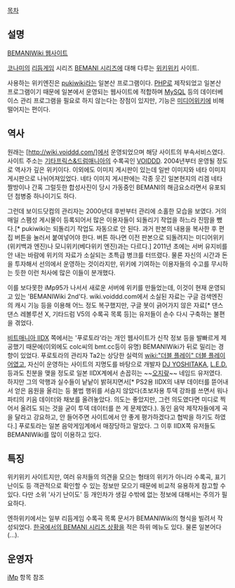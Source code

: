[[목차]]
== 설명 ==
[http://www.bemaniwiki.com/ BEMANIWiki 웹사이트]

[[코나미]]의 [[리듬게임]] 시리즈 [[BEMANI 시리즈]]에 대해 다루는 [[위키위키]] 사이트.

사용하는 위키엔진은 [[pukiwiki]]라는 일본산 프로그램이다. [[PHP]]로 제작되었고 일본산 프로그램이기 때문에 일본에서 운영되는 웹사이트에 적합하며 [[MySQL]] 등의 데이터베이스 관리 프로그램을 필요로 하지 않는다는 장점이 있지만, 기능은 [[미디어위키]]에 비해 떨어지는 편이다.

== 역사 ==
원래는 [http://wiki.voiddd.com/]에서 운영되었으며 해당 사이트의 부속서비스였다. 사이트 주소는 [[기타프릭스&드럼매니아]]의 수록곡인 [[VOIDDD]]. 2004년부터 운영될 정도로 역사가 깊은 위키이다. 이외에도 이미지 게시판이 있는데 일반 이미지와 네타 이미지 게시판으로 나뉘어져있었다. 네타 이미지 게시판에는 각종 웃긴 일본현지의 리겜 네타 짤방이나 간혹 그럴듯한 합성사진이 당시 가동중인 BEMANI의 해금요소라면서 유포되던 첨병중 하나이기도 하다.

그런데 보이드닷컴의 관리자는 2000년대 후반부터 관리에 소홀한 모습을 보였다. 거의 매일 스팸성 게시물이 등록되어서 많은 이용자들이 되돌리기 작업을 하느라 진땀을 뺐다.[* pukiwiki는 되돌리기 작업도 자동으로 안 된다. 과거 판본의 내용을 복사한 후 편집 버튼을 눌러서 붙여넣어야 한다. 버튼 하나면 이전 판본으로 되돌려지는 미디어위키(위키백과 엔진)나 모니위키(베다위키 엔진)과는 다르다.] 2011년 초에는 서버 유지비를 안 내는 바람에 위키의 자료가 소실되는 초특급 병크를 터뜨렸다. 물론 자신의 시간과 돈을 투자해서 선의에서 운영하는 것이라지만, 위키에 기여하는 이용자들의 수고를 무시하는 듯한 이런 처사에 많은 이들이 분개했다.

이를 보다못한 iMp95가 나서서 새로운 서버에 위키를 만들었는데, 이것이 현재 운영되고 있는 'BEMANIWiki 2nd'다. wiki.voiddd.com에서 소실된 자료는 구글 검색엔진의 캐시 기능 등을 이용해 어느 정도 복구했지만, 구글 봇이 긁어가지 않은 자료[* 댄스 댄스 레볼루션 X, 기타드럼 V5의 수록곡 목록 등]는 유저들이 손수 다시 구축하는 불편을 겪었다.

[[비트매니아 IIDX]] 쪽에서는 '푸로토라'라는 개인 웹사이트가 신작 정보 등을 발빠르게 제공했기 때문에(이외에도 colc씨의 bmt.cc등이 유명) BEMANIWiki가 뒤로 밀리는 경향이 있었다. 푸로토라의 관리자 Ta2는 상당한 실력의 [[wiki:"더블 플레이" 더블 플레이어]]였고, 자신이 운영하는 사이트의 지명도를 바탕으로 개발자 [[DJ YOSHITAKA]], [[L.E.D.]] 등과도 친분을 맺을 정도로 일본 IIDX계에서 손꼽히는 ~~[[오지랖]]~~ 네임드 유저였다. 하지만 그의 악행과 실수들이 낱낱이 밝혀지면서[* PS2용 IIDX의 내부 데이터를 뜯어내서 얻은 음원을 올리는 등 불법 행위를 서슴지 않았다(초보자용 투덱 강좌를 쓰면서 워나파티의 키음 데이터와 채보를 올려놓았다. 의도는 좋았지만, 그런 의도였다면 미디로 찍어서 올려도 되는 것을 굳이 투덱 데이터를 쓴 게 문제였다.). 동인 음악 제작자들에게 곡을 달라고 강요하고, 안 들어주면 사이트에서 안 좋게 평가하겠다고 협박을 하기도 하였다.] 푸로토라는 일본 음악게임계에서 매장당하고 말았다. 그 이후 IIDX쪽 유저들도 BEMANIWiki를 많이 이용하고 있다.

== 특징 ==
위키위키 사이트지만, 여러 유저들의 의견을 모으는 형태의 위키가 아니라 수록곡, 표기 난이도 등 객관적으로 확인할 수 있는 정보만 모으기 때문에 비교적 유용하게 참고할 수 있다. 다만 소위 '사기 난이도' 등 개인차가 생길 수밖에 없는 정보에 대해서는 주의가 필요하다.

엔하위키에서는 일부 리듬게임 수록곡 목록 문서가 BEMANIWiki의 형식을 빌려서 작성되었다.
[[BEMANI 시리즈/대한민국|한국에서의 BEMANI 시리즈 상황]]을 적은 하위 메뉴도 있다. 물론 일본어다(...).
== 운영자 ==
[[iMp]] 항목 참조
